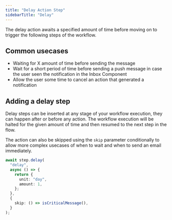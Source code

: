 ```yaml
---
title: "Delay Action Step"
sidebarTitle: "Delay"
---
```


The delay action awaits a specified amount of time before moving on to trigger the following steps of the workflow.

## Common usecases

- Waiting for X amount of time before sending the message
- Wait for a short period of time before sending a push message in case the user seen the notification in the Inbox Component
- Allow the user some time to cancel an action that generated a notification

## Adding a delay step

Delay steps can be inserted at any stage of your workflow execution, they can happen after or before any action. The workflow execution will be halted for the given amount of time and then resumed to the next step in the flow.

The action can also be skipped using the `skip` parameter conditionally to allow more complex usecases of when to wait and when to send an email immediately.

```typescript
await step.delay(
  "delay",
  async () => {
    return {
      unit: "day",
      amount: 1,
    };
  },
  {
    skip: () => isCriticalMessage(),
  }
);
```
